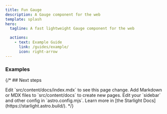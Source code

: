 ```yaml
---
title: Fun Gauge
description: A Gauge component for the web
template: splash
hero:
  tagline: A fast lightweight Gauge component for the web

  actions:
    - text: Example Guide
      link: /guides/example/
      icon: right-arrow
---
```



### Examples

<HomeGauges />

{/* ## Next steps

<CardGrid stagger>
	<Card title="Update content" icon="pencil">
		Edit `src/content/docs/index.mdx` to see this page change.
	</Card>
	<Card title="Add new content" icon="add-document">
		Add Markdown or MDX files to `src/content/docs` to create new pages.
	</Card>
	<Card title="Configure your site" icon="setting">
		Edit your `sidebar` and other config in `astro.config.mjs`.
	</Card>
	<Card title="Read the docs" icon="open-book">
		Learn more in [the Starlight Docs](https://starlight.astro.build/).
	</Card>
</CardGrid> */}
